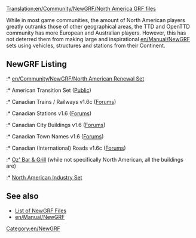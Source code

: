 [[Translation:en/Community/NewGRF/North America GRF files]]


{{en/Community/NewGRF/NewGRF Country|
Flag=en/Community/NewGRF/800px-Flag of the United States.png|
name=United States of America|
website=www.as-st.com/ttd/newusa/|
setname=American Transition Set}}
While in most game communities, the amount of North American players greatly outranks those of other geographical areas, the TTD and OpenTTD community has more European and Australian players. However, this has not deterred them from making large and inspirational [[en/Manual/NewGRF]] sets using vehicles, structures and stations from their Continent.

==NewGRF Listing==
:* [[en/Community/NewGRF/North American Renewal Set]]
:* American Transition Set ([http://www.as-st.com/ttd/newusa/ Public])
:* Canadian Trains / Railways v1.6c ([http://www.tt-forums.net/viewtopic.php?t=66710 Forums])
:* Canadian Stations v1.6 ([http://www.tt-forums.net/viewtopic.php?t=66710 Forums])
:* Canadian City Buildings v1.6 ([http://www.tt-forums.net/viewtopic.php?t=66710 Forums])
:* Canadian Town Names v1.6 ([http://www.tt-forums.net/viewtopic.php?t=66710 Forums])
:* Canadian (International) Roads v1.6c ([http://www.tt-forums.net/viewtopic.php?t=66710 Forums])
:* [http://www.tt-forums.net/viewtopic.php?t=24086 Oz' Bar & Grill] (while not specifically North American, all the buildings are)
:* [http://www.tt-forums.net/viewtopic.php?t=28212 North American Industry Set]
{{en/Community/NewGRF/NewGRF Country|
Flag=en/Community/NewGRF/800px-Flag of Canada.png|
name=Canada|
website=http://canadian.users.tt-forums.net|
setname=All Things Canadian}}

== See also ==
* [[en/Community/NewGRF/Main Page|List of NewGRF Files]]
* [[en/Manual/NewGRF]]

[[Category:en/NewGRF]]